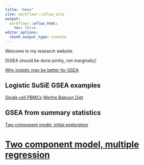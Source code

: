 ```yaml
---
title: "Home"
site: workflowr::wflow_site
output:
  workflowr::wflow_html:
    toc: false
editor_options:
  chunk_output_type: console
---
```


Welcome to my research website.

[GSEA should be done jointly, not marginally]

[Why logistic may be better for GSEA](linear_v_logistic_start.html)

## Logistic SuSiE GSEA examples
[Single cell PBMCs](single_cell_pbmc.html)
[Wenhe Baboon Diet](baboon_diet.html)

## GSEA from summary statistics
[Two component model, initial exploration](summary_stat_gsea_exploration.html)

# [Two component model, multiple regression]()

